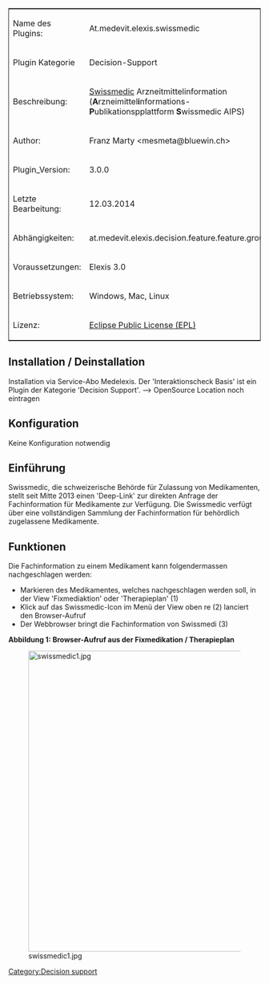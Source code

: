 <table style="width:100%; border: 1px solid; ">
<tr>
		<td style="width:150px;">Name des  Plugins:</td>
		<td>At.medevit.elexis.swissmedic </td>
	</tr>
<tr>
		<td style="width:150px;">Plugin Kategorie</td>
		<td>Decision-Support</td>
	</tr>
	<tr>
		<td style="width:150px;">Beschreibung:</td>
		<td>[http://www.swissmedicinfo.ch  Swissmedic] Arzneitmittelinformation ('''A'''rzneimittel'''i'''nformations-'''P'''ublikationspplattform '''S'''wissmedic AIPS)</td>
	</tr>
	<tr>
		<td>Author:</td>
		<td>Franz Marty <mesmeta@bluewin.ch> </td>
	</tr>
	<tr>
		<td>Plugin_Version:</td>
		<td>3.0.0 </td>
	</tr>
	<tr>
		<td>Letzte Bearbeitung:</td>
		<td>12.03.2014 </td>
	</tr>
	<tr>
		<td>Abh&auml;ngigkeiten:</td>
		<td>at.medevit.elexis.decision.feature.feature.group </td>
	</tr>
	<tr>
		<td>Voraussetzungen:</td>
		<td>Elexis 3.0</td>
	</tr>
	<tr>
		<td>Betriebssystem:</td>
		<td>Windows, Mac, Linux </td>
	</tr>
	<tr>
		<td>Lizenz:</td>
		<td>[http://www.eclipse.org/legal/epl-v10.html Eclipse Public License (EPL)]</td>
	</tr>
</table>




== Installation / Deinstallation==
Installation via Service-Abo Medelexis. Der 'Interaktionscheck Basis' ist ein Plugin der Kategorie 'Decision Support'. --> OpenSource Location noch eintragen


== Konfiguration ==
Keine Konfiguration notwendig


== Einführung ==
Swissmedic, die schweizerische Beh&ouml;rde f&uuml;r Zulassung von Medikamenten, stellt seit Mitte 2013 einen 'Deep-Link' zur direkten Anfrage der Fachinformation f&uuml;r Medikamente zur Verf&uuml;gung. Die Swissmedic verf&uuml;gt über eine vollst&auml;ndigen Sammlung der Fachinformation f&uuml;r beh&ouml;rdlich zugelassene Medikamente.


== Funktionen ==
Die Fachinformation zu einem Medikament kann folgendermassen nachgeschlagen werden:
* Markieren des Medikamentes, welches nachgeschlagen werden soll, in der View 'Fixmediaktion' oder 'Therapieplan' (1)
* Klick auf das Swissmedic-Icon im Menü der View oben re  (2) lanciert den Browser-Aufruf
* Der Webbrowser bringt die Fachinformation von Swissmedi (3)


'''Abbildung 1: Browser-Aufruf aus der Fixmedikation / Therapieplan'''

[[File:swissmedic1.jpg|600px]]


[[Category:Decision support]]
